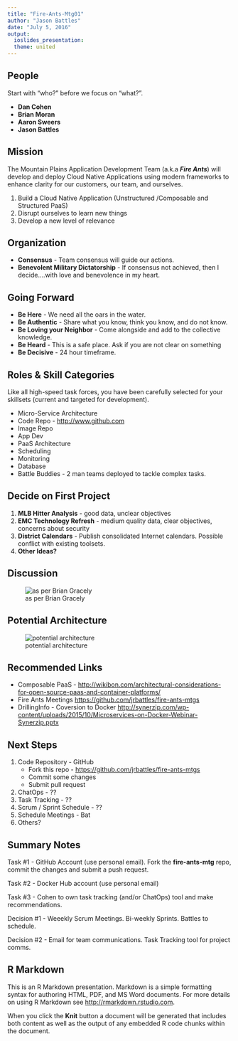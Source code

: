```yaml
---
title: "Fire-Ants-Mtg01"
author: "Jason Battles"
date: "July 5, 2016"
output: 
  ioslides_presentation:
  theme: united
---
```


## People
Start with “who?” before we focus on “what?”.

- **Dan Cohen**
- **Brian Moran**
- **Aaron Sweers**
- **Jason Battles**

## Mission
The Mountain Plains Application Development Team (a.k.a ***Fire Ants***) will develop and deploy Cloud Native Applications using modern frameworks to enhance clarity for our customers, our team, and ourselves.

1. Build a Cloud Native Application (Unstructured /Composable and Structured PaaS)
2. Disrupt ourselves to learn new things
3. Develop a new level of relevance

## Organization

- **Consensus** - Team consensus will guide our actions.  
- **Benevolent Military Dictatorship** - If consensus not achieved, then I decide….with love and benevolence in my heart.

## Going Forward

- **Be Here** - We need all the oars in the water.
- **Be Authentic** - Share what you know, think you know, and do not know.
- **Be Loving your Neighbor** - Come alongside and add to the collective knowledge.
- **Be Heard** - This is a safe place.  Ask if you are not clear on something
- **Be Decisive** - 24 hour timeframe.  

## Roles & Skill Categories

Like all high-speed task forces, you have been carefully selected for your skillsets (current and targeted for development).  

- Micro-Service Architecture
- Code Repo - <http://www.github.com>
- Image Repo
- App Dev
- PaaS Architecture
- Scheduling 
- Monitoring
- Database
- Battle Buddies - 2 man teams deployed to tackle complex tasks.  

## Decide on First Project

1. **MLB Hitter Analysis** - good data, unclear objectives
2. **EMC Technology Refresh** - medium quality data, clear objectives, concerns about security
3. **District Calendars** - Publish consolidated Internet calendars. Possible conflict with existing toolsets.
4. **Other Ideas?**

## Discussion
![as per Brian Gracely](images/Structured-Composable-Unstructured3.jpg)

## Potential Architecture
![potential architecture](images/architecture01.jpg)

## Recommended Links
* Composable PaaS - 
<http://wikibon.com/architectural-considerations-for-open-source-paas-and-container-platforms/>
* Fire Ants Meetings
<https://github.com/jrbattles/fire-ants-mtgs>
* DrillingInfo - Coversion to Docker
<http://synerzip.com/wp-content/uploads/2015/10/Microservices-on-Docker-Webinar-Synerzip.pptx>

## Next Steps
1. Code Repository - GitHub
    * Fork this repo - <https://github.com/jrbattles/fire-ants-mtgs>
    * Commit some changes
    * Submit pull request
2. ChatOps - ??
3. Task Tracking - ??
4. Scrum / Sprint Schedule - ??
5. Schedule Meetings - Bat
5. Others?

## Summary Notes

Task #1 - GitHub Account (use personal email).  Fork the **fire-ants-mtg** repo, commit the changes and submit a push request. 

Task #2 - Docker Hub account (use personal email)

Task #3 - Cohen to own task tracking (and/or ChatOps) tool and make recommendations.

Decision #1 - Weeekly Scrum Meetings. Bi-weekly Sprints.  Battles to schedule.

Decision #2 - Email for team communications. Task Tracking tool for project comms. 

## R Markdown

This is an R Markdown presentation. Markdown is a simple formatting syntax for authoring HTML, PDF, and MS Word documents. For more details on using R Markdown see <http://rmarkdown.rstudio.com>.

When you click the **Knit** button a document will be generated that includes both content as well as the output of any embedded R code chunks within the document.
